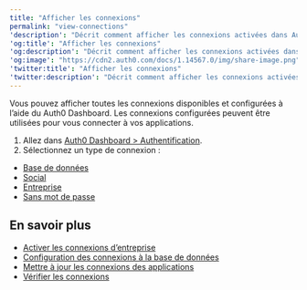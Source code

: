 ```yaml
---
title: "Afficher les connexions"
permalink: "view-connections"
'description': "Décrit comment afficher les connexions activées dans Auth0 Dashboard."
'og:title': "Afficher les connexions"
'og:description': "Décrit comment afficher les connexions activées dans Auth0 Dashboard."
'og:image': "https://cdn2.auth0.com/docs/1.14567.0/img/share-image.png"
'twitter:title': "Afficher les connexions"
'twitter:description': "Décrit comment afficher les connexions activées dans Auth0 Dashboard."
---
```


Vous pouvez afficher toutes les connexions disponibles et configurées à l’aide du <Tooltip href="/docs/docs/fr-ca/glossary?term=auth0-dashboard" tip="Auth0 Dashboard
Principal produit d’Auth0 pour configurer vos services." cta="Voir le glossaire">Auth0 Dashboard</Tooltip>. Les connexions configurées peuvent être utilisées pour vous connecter à vos applications.

1. Allez dans [Auth0 Dashboard > Authentification](https://manage.auth0.com/#/connections).
2. Sélectionnez un type de connexion :

* [Base de données](https://manage.auth0.com/#/connections/database)
* [Social](https://manage.auth0.com/#/connections/social)
* [Entreprise](https://manage.auth0.com/#/connections/enterprise)
* [Sans mot de passe](https://manage.auth0.com/#/connections/passwordless)

## En savoir plus

* [Activer les connexions d’entreprise](/docs/docs/fr-ca/authenticate/identity-providers/enterprise-identity-providers/enable-enterprise-connections)
* [Configuration des connexions à la base de données](/docs/docs/fr-ca/get-started/applications/set-up-database-connections)
* [Mettre à jour les connexions des applications](/docs/docs/fr-ca/get-started/applications/update-application-connections)
* [Vérifier les connexions](/docs/docs/fr-ca/troubleshoot/basic-issues/verify-connections)